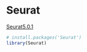 # Seurat

[Seurat5.0.1](https://satijalab.org/seurat/)

```r
# install.packages('Seurat')
library(Seurat)
```
